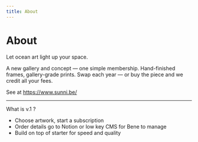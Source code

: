```yaml
---
title: About
---
```


# About

Let ocean art light up your space.

A new gallery and concept — one simple membership. Hand-finished frames, gallery-grade prints.
Swap each year — or buy the piece and we credit all your fees. 

See at https://www.sunni.be/ 

---

What is v.1 ? 

- Choose artwork, start a subscription 
- Order details go to Notion or low key CMS for Bene to manage 
- Build on top of starter for speed and quality 